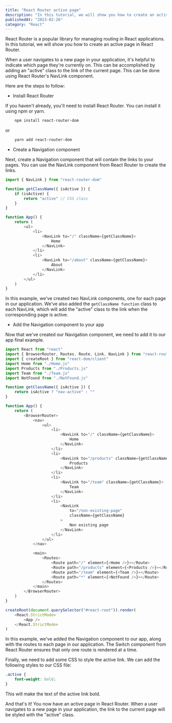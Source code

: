 ```yaml
---
title: "React Router active page"
description: "In this tutorial, we will show you how to create an active page in React Router."
publishedAt: "2023-02-26"
category: "React"
---
```


React Router is a popular library for managing routing in React applications. In this tutorial, we will show you how to create an active page in React Router.

When a user navigates to a new page in your application, it's helpful to indicate which page they're currently on. This can be accomplished by adding an "active" class to the link of the current page. This can be done using React Router's NavLink component.

Here are the steps to follow:

-   Install React Router

If you haven't already, you'll need to install React Router. You can install it using npm or yarn.

```bash
    npm install react-router-dom
```

or

```bash
    yarn add react-router-dom
```

-   Create a Navigation component

Next, create a Navigation component that will contain the links to your pages. You can use the NavLink component from React Router to create the links.

```javascript
import { NavLink } from "react-router-dom"

function getClassName({ isActive }) {
	if (isActive) {
		return "active" // CSS class
	}
}

function App() {
	return (
		<ul>
			<li>
				<NavLink to="/" className={getClassName}>
					Home
				</NavLink>
			</li>
			<li>
				<NavLink to="/about" className={getClassName}>
					About
				</NavLink>
			</li>
		</ul>
	)
}
```

In this example, we've created two NavLink components, one for each page in our application. We've also added the `getClassName function` class to each NavLink, which will add the "active" class to the link when the corresponding page is active.

-   Add the Navigation component to your app

Now that we've created our Navigation component, we need to add it to our app final example.

```javascript
import React from "react"
import { BrowserRouter, Routes, Route, Link, NavLink } from "react-router-dom"
import { createRoot } from "react-dom/client"
import Home from "./Home.js"
import Products from "./Products.js"
import Team from "./Team.js"
import NotFound from "./NotFound.js"

function getClassName({ isActive }) {
	return isActive ? "nav-active" : ""
}

function App() {
	return (
		<BrowserRouter>
			<nav>
				<ul>
					<li>
						<NavLink to="/" className={getClassName}>
							Home
						</NavLink>
					</li>
					<li>
						<NavLink to="/products" className={getClassName}>
							Products
						</NavLink>
					</li>
					<li>
						<NavLink to="/team" className={getClassName}>
							Team
						</NavLink>
					</li>
					<li>
						<NavLink
							to="/non-existing-page"
							className={getClassName}
						>
							Non existing page
						</NavLink>
					</li>
				</ul>
			</nav>

			<main>
				<Routes>
					<Route path="/" element={<Home />}></Route>
					<Route path="/products" element={<Products />}></Route>
					<Route path="/team" element={<Team />}></Route>
					<Route path="*" element={<NotFound />}></Route>
				</Routes>
			</main>
		</BrowserRouter>
	)
}

createRoot(document.querySelector("#react-root")).render(
	<React.StrictMode>
		<App />
	</React.StrictMode>
)
```

In this example, we've added the Navigation component to our app, along with the routes to each page in our application. The Switch component from React Router ensures that only one route is rendered at a time.

Finally, we need to add some CSS to style the active link. We can add the following styles to our CSS file:

```css
.active {
	font-weight: bold;
}
```

This will make the text of the active link bold.

And that's it! You now have an active page in React Router. When a user navigates to a new page in your application, the link to the current page will be styled with the "active" class.
